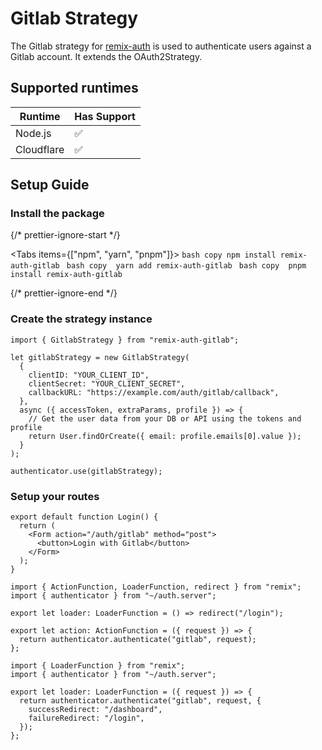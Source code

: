 
# Gitlab Strategy

The Gitlab strategy for [remix-auth](https://github.com/sergiodxa/remix-auth) is used to authenticate users against a Gitlab account. It extends the OAuth2Strategy.

## Supported runtimes

| Runtime    | Has Support |
| ---------- | ----------- |
| Node.js    | ✅          |
| Cloudflare | ✅          |

## Setup Guide

<Steps>

### Install the package


{/* prettier-ignore-start */}

<Tabs items={["npm", "yarn", "pnpm"]}>
  <Tab>
    ```bash copy
    npm install remix-auth-gitlab
    ```
  </Tab>
  <Tab>
    ```bash copy 
    yarn add remix-auth-gitlab
    ```
  </Tab>
  <Tab>
    ```bash copy 
    pnpm install remix-auth-gitlab
    ```
  </Tab>
</Tabs>

{/* prettier-ignore-end */}

### Create the strategy instance

```tsx copy filename="app/services/auth.server.ts"
import { GitlabStrategy } from "remix-auth-gitlab";

let gitlabStrategy = new GitlabStrategy(
  {
    clientID: "YOUR_CLIENT_ID",
    clientSecret: "YOUR_CLIENT_SECRET",
    callbackURL: "https://example.com/auth/gitlab/callback",
  },
  async ({ accessToken, extraParams, profile }) => {
    // Get the user data from your DB or API using the tokens and profile
    return User.findOrCreate({ email: profile.emails[0].value });
  }
);

authenticator.use(gitlabStrategy);
```

### Setup your routes

```tsx copy filename="app/routes/login.tsx"
export default function Login() {
  return (
    <Form action="/auth/gitlab" method="post">
      <button>Login with Gitlab</button>
    </Form>
  );
}
```

```tsx copy filename="app/routes/auth/gitlab.tsx"
import { ActionFunction, LoaderFunction, redirect } from "remix";
import { authenticator } from "~/auth.server";

export let loader: LoaderFunction = () => redirect("/login");

export let action: ActionFunction = ({ request }) => {
  return authenticator.authenticate("gitlab", request);
};
```

```tsx copy filename="app/routes/auth/gitlab/callback.tsx"
import { LoaderFunction } from "remix";
import { authenticator } from "~/auth.server";

export let loader: LoaderFunction = ({ request }) => {
  return authenticator.authenticate("gitlab", request, {
    successRedirect: "/dashboard",
    failureRedirect: "/login",
  });
};
```

</Steps>
